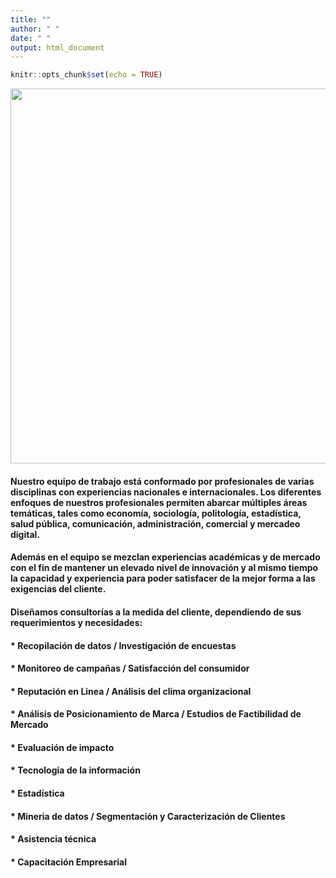 ```yaml
---
title: ""
author: " "
date: " "
output: html_document
---
```


```r
knitr::opts_chunk$set(echo = TRUE)
```

![](img/banner001.png){width='600px'}


#### Nuestro equipo de trabajo está conformado por profesionales de varias disciplinas con experiencias nacionales e internacionales. Los diferentes enfoques de nuestros profesionales permiten abarcar múltiples áreas temáticas, tales como economía, sociología, politología, estadística, salud pública, comunicación, administración, comercial y mercadeo digital. 

#### Además en el equipo se mezclan experiencias académicas y de mercado con el fin de mantener un elevado nivel de innovación y al mismo tiempo la capacidad y experiencia para poder satisfacer de la mejor forma a las exigencias del cliente.

#### Diseñamos consultorías a la medida del cliente, dependiendo de sus requerimientos y necesidades: 


#### * Recopilación de datos / Investigación de encuestas
#### * Monitoreo de campañas / Satisfacción del consumidor
#### * Reputación en Linea / Análisis del clima organizacional
#### * Análisis de Posicionamiento de Marca / Estudios de Factibilidad de Mercado
#### * Evaluación de impacto
#### * Tecnologia de la información
#### * Estadística
#### * Mineria de datos / Segmentación y Caracterización de Clientes
#### * Asistencia técnica
#### * Capacitación Empresarial

 



